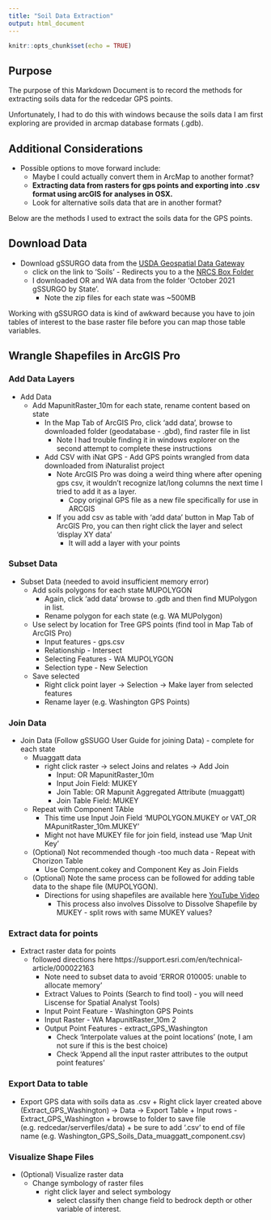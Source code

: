 ```yaml
---
title: "Soil Data Extraction"
output: html_document
---
```


```r
knitr::opts_chunk$set(echo = TRUE)
```

## Purpose

The purpose of this Markdown Document is to record the methods for extracting soils data for the redcedar GPS points.

Unfortunately, I had to do this with windows because the soils data I am first exploring are provided in arcmap database formats (.gdb). 

## Additional Considerations

* Possible options to move forward include: 
  + Maybe I could actually convert them in ArcMap to another format? 
  + **Extracting data from rasters for gps points and exporting into .csv format using arcGIS for analyses in OSX.**
  + Look for alternative soils data that are in another format?
  
Below are the methods I used to extract the soils data for the GPS points.


## Download Data

  * Download gSSURGO data from the [USDA Geospatial Data Gateway](https://gdg.sc.egov.usda.gov/GDGHome_DirectDownLoad.aspx)
    + click on the link to 'Soils' - Redirects you to a the [NRCS Box Folder](https://nrcs.app.box.com/v/soils)
    + I downloaded OR and WA data from the folder 'October 2021 gSSURGO by State'.
      + Note the zip files for each state was ~500MB


Working with gSSURGO data is kind of awkward because you have to join tables of interest to the base raster file before you can map those table variables.
  
  
## Wrangle Shapefiles in ArcGIS Pro  

### Add Data Layers

  * Add Data
      + Add MapunitRaster_10m for each state, rename content based on state
        + In the Map Tab of ArcGIS Pro, click 'add data', browse to downloaded folder (geodatabase - .gbd), find raster file in list
          + Note I had trouble finding it in windows explorer on the second attempt to complete these instructions
        + Add CSV with iNat GPS - Add GPS points wrangled from data downloaded from iNaturalist project
          + Note ArcGIS Pro was doing a weird thing where after opening gps csv, it wouldn't recognize lat/long columns the next time I tried to add it as a layer.
            + Copy original GPS file as a new file specifically for use in ARCGIS
          + If you add csv as table with 'add data' button in Map Tab of ArcGIS Pro, you can then right click the layer and select 'display XY data'
            + It will add a layer with your points
          
### Subset Data        
     
  * Subset Data (needed to avoid insufficient memory error)
      + Add soils polygons for each state MUPOLYGON
        + Again, click 'add data' browse to .gdb and then find MUPolygon in list. 
        + Rename polygon for each state (e.g. WA MUPolygon)
      + Use select by location for Tree GPS points (find tool in Map Tab of ArcGIS Pro)
        + Input features - gps.csv
        + Relationship - Intersect
        + Selecting Features - WA MUPOLYGON
        + Selection type - New Selection
      + Save selected
        + Right click point layer -> Selection -> Make layer from selected features
        + Rename layer (e.g. Washington GPS Points)
      
### Join Data     
    
   * Join Data (Follow gSSUGO User Guide for joining Data) - complete for each state
      + Muaggatt data
        + right click raster -> select Joins and relates -> Add Join
          + Input: OR MapunitRaster_10m
          + Input Join Field: MUKEY
          + Join Table: OR Mapunit Aggregated Attribute (muaggatt)
          + Join Table Field: MUKEY
      + Repeat with Component TAble
          + This time use Input Join Field 'MUPOLYGON.MUKEY or VAT_OR MApunitRaster_10m.MUKEY'
          + Might not have MUKEY file for join field, instead use 'Map Unit Key'
      + (Optional) Not recommended though -too much data - Repeat with Chorizon Table
          + Use Component.cokey and Component Key as Join Fields
      + (Optional) Note the same process can be followed for adding table data to the shape file (MUPOLYGON).
        + Directions for using shapefiles are available here [YouTube Video](https://youtu.be/zGfT1v8Fmug)
            + This process also involves Dissolve to Dissolve Shapefile by MUKEY - split rows with same MUKEY values?

### Extract data for points     
     
  * Extract raster data for points
      + followed directions here https://support.esri.com/en/technical-article/000022163
        + Note need to subset data to avoid 'ERROR 010005: unable to allocate memory'
        + Extract Values to Points (Search to find tool) - you will need Liscense for Spatial Analyst Tools)
        + Input Point Feature - Washington GPS Points
        + Input Raster - WA MapunitRaster_10m 2
        + Output Point Features - extract_GPS_Washington
          + Check 'Interpolate values at the point locations' (note, I am not sure if this is the best choice)
          + Check 'Append all the input raster attributes to the output point features'


### Export Data to table
        
  * Export GPS data with soils data as .csv
        + Right click layer created above (Extract_GPS_Washington) -> Data -> Export Table
          + Input rows - Extract_GPS_Washington 
          + browse to folder to save file (e.g. redcedar/serverfiles/data)
          + be sure to add '.csv' to end of file name (e.g. Washington_GPS_Soils_Data_muaggatt_component.csv)
      
### Visualize Shape Files

  * (Optional) Visualize raster data
      + Change symbology of raster files
        + right click layer and select symbology
          + select classify then change field to bedrock depth or other variable of interest.
    
    
    